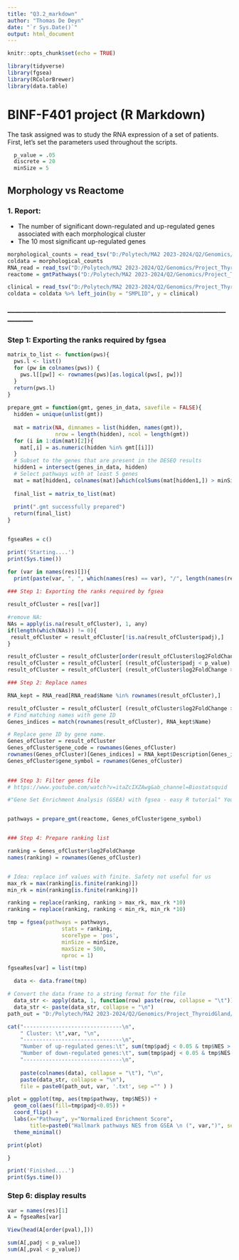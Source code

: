 ```yaml
---
title: "Q3.2_markdown"
author: "Thomas De Deyn"
date: "`r Sys.Date()`"
output: html_document
---
```



```r
knitr::opts_chunk$set(echo = TRUE)
```


```r

library(tidyverse)
library(fgsea)
library(RColorBrewer)
library(data.table)

```

# BINF-F401 project (R Markdown)

The task assigned was to study the RNA expression of a set of patients. First, let's set the parameters used throughout the scripts.

```r
  p_value = .05
  discrete = 20
  minSize = 5
```

## Morphology vs Reactome

### 1. Report:

-   The number of significant down-regulated and up-regulated genes associated with each morphological cluster
-   The 10 most significant up-regulated genes

```r
morphological_counts = read_tsv("D:/Polytech/MA2 2023-2024/Q2/Genomics/Project_ThyroidGland/Data_ThyroidGland/OG/morphological_counts_lunit_dino.tsv")
coldata = morphological_counts
RNA_read = read_tsv("D:/Polytech/MA2 2023-2024/Q2/Genomics/Project_ThyroidGland/Data_ThyroidGland/OG/RNA_read_counts.tsv")
reactome = gmtPathways("D:/Polytech/MA2 2023-2024/Q2/Genomics/Project_ThyroidGland/Data_ThyroidGland/OG/c2.cp.reactome.v7.5.1.symbols.gmt")

clinical = read_tsv("D:/Polytech/MA2 2023-2024/Q2/Genomics/Project_ThyroidGland/Data_ThyroidGland/OG/clinical_data.tsv")
coldata = coldata %>% left_join(by = "SMPLID", y = clinical)

```

### -----------------------------------------------------------------------------------------------------

### Step 1: Exporting the ranks required by fgsea

```r

matrix_to_list <- function(pws){
  pws.l <- list()
  for (pw in colnames(pws)) {
    pws.l[[pw]] <- rownames(pws)[as.logical(pws[, pw])]
  }
  return(pws.l)
}
  
prepare_gmt = function(gmt, genes_in_data, savefile = FALSE){
  hidden = unique(unlist(gmt))
  
  mat = matrix(NA, dimnames = list(hidden, names(gmt)), 
               nrow = length(hidden), ncol = length(gmt))
  for (i in 1:dim(mat)[2]){
    mat[,i] = as.numeric(hidden %in% gmt[[i]])
  }
  # Subset to the genes that are present in the DESEQ results
  hidden1 = intersect(genes_in_data, hidden)
  # Select pathways with at least 5 genes
  mat = mat[hidden1, colnames(mat)[which(colSums(mat[hidden1,]) > minSize )]]
  
  final_list = matrix_to_list(mat)
  
  print(".gmt successfully prepared")
  return(final_list)
}


fgseaRes = c()

print('Starting....')
print(Sys.time())

for (var in names(res)[]){
  print(paste(var, ", ", which(names(res) == var), "/", length(names(res))))
  
### Step 1: Exporting the ranks required by fgsea

result_ofCluster = res[[var]]

#remove NA: 
NAs = apply(is.na(result_ofCluster), 1, any)
if(length(which(NAs)) != 0){
 result_ofCluster = result_ofCluster[!is.na(result_ofCluster$padj),]
}

result_ofCluster = result_ofCluster[order(result_ofCluster$log2FoldChange, decreasing = TRUE),]
result_ofCluster = result_ofCluster[ (result_ofCluster$padj < p_value) ,]
result_ofCluster = result_ofCluster[ (result_ofCluster$log2FoldChange > 0) ,]

### Step 2: Replace names

RNA_kept = RNA_read[RNA_read$Name %in% rownames(result_ofCluster),]

result_ofCluster = result_ofCluster[ (result_ofCluster$log2FoldChange > 0) ,]
# Find matching names with gene ID
Genes_indices = match(rownames(result_ofCluster), RNA_kept$Name)

# Replace gene ID by gene name. 
Genes_ofCluster = result_ofCluster
Genes_ofCluster$gene_code = rownames(Genes_ofCluster)
rownames(Genes_ofCluster)[Genes_indices] = RNA_kept$Description[Genes_indices]
Genes_ofCluster$gene_symbol = rownames(Genes_ofCluster)
    

### Step 3: Filter genes file
# https://www.youtube.com/watch?v=itaZcIXZAwg&ab_channel=Biostatsquid

#"Gene Set Enrichment Analysis (GSEA) with fgsea - easy R tutorial" YouTube, uploaded by Biostatsquid, 10 September 2023 


pathways = prepare_gmt(reactome, Genes_ofCluster$gene_symbol)


### Step 4: Prepare ranking list

ranking = Genes_ofCluster$log2FoldChange
names(ranking) = rownames(Genes_ofCluster)


# Idea: replace inf values with finite. Safety not useful for us
max_rk = max(ranking[is.finite(ranking)])
min_rk = min(ranking[is.finite(ranking)])

ranking = replace(ranking, ranking > max_rk, max_rk *10)
ranking = replace(ranking, ranking < min_rk, min_rk *10)

tmp = fgsea(pathways = pathways, 
                 stats = ranking, 
                 scoreType = 'pos', 
                 minSize = minSize,
                 maxSize = 500, 
                 nproc = 1)

fgseaRes[var] = list(tmp)

  data <- data.frame(tmp)

# Convert the data frame to a string format for the file
  data_str <- apply(data, 1, function(row) paste(row, collapse = "\t"))
  data_str <- paste(data_str, collapse = "\n")
path_out = "D:/Polytech/MA2 2023-2024/Q2/Genomics/Project_ThyroidGland/Result/3.2.reactome/"

cat("-------------------------------\n",
    " Cluster: \t",var, "\n",
    "-------------------------------\n",
    "Number of up-regulated genes:\t", sum(tmp$padj < 0.05 & tmp$NES > 0), "\n",
    "Number of down-regulated genes:\t", sum(tmp$padj < 0.05 & tmp$NES < 0), "\n",
    "-------------------------------\n",
    
    paste(colnames(data), collapse = "\t"), "\n", 
    paste(data_str, collapse = "\n"),
    file = paste0(path_out, var, '.txt', sep ="" ) )

plot = ggplot(tmp, aes(tmp$pathway, tmp$NES)) +
  geom_col(aes(fill=tmp$padj<0.05)) +
  coord_flip() +
  labs(x="Pathway", y="Normalized Enrichment Score",
       title=paste0("Hallmark pathways NES from GSEA \n (", var,")", sep ="" )) + 
  theme_minimal()

print(plot)

}

print('Finished....')
print(Sys.time())
```



### Step 6: display results

```r

var = names(res)[1]
A = fgseaRes[var]

View(head(A[order(pval),]))

sum(A[,padj < p_value])
sum(A[,pval < p_value])

```